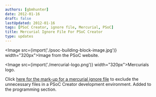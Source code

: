 ```yaml
---
authors: [gbmhunter]
date: 2012-01-16
draft: false
lastUpdated: 2012-01-16
tags: [PSoC Creator, ignore file, Mercurial, PSoC]
title: Mercurial Ignore File For PSoC Creator
type: updates
---
```


<Image src={import('./psoc-building-block-image.jpg')} width="320px">Image from the PSoC website.</Image>

<Image src={import('./mercurial-logo.png')} width="320px">Mercurials logo.</Image>

Click [here for the mark-up for a mercurial ignore file](/programming/version-control-systems/mercurial/ignore-files/mercurial-ignore-file-code-for-psoc-creator) to exclude the unnecessary files in a PSoC Creator development environment. Added to the programming section.
